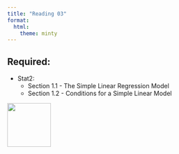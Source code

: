 ```yaml
---
title: "Reading 03"
format: 
  html:
    theme: minty
---
```



## Required:

- Stat2:
    + Section 1.1 - The Simple Linear Regression Model
    + Section 1.2 - Conditions for a Simple Linear Model

[![](img/favicon.png){width="100" fig-align="right"}](https://bit.ly/sta-112-f22)